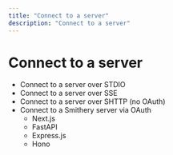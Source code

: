 ```yaml
---
title: "Connect to a server"
description: "Connect to a server"
---
```


# Connect to a server

- Connect to a server over STDIO
- Connect to a server over SSE
- Connect to a server over SHTTP (no OAuth)
- Connect to a Smithery server via OAuth
  - Next.js
  - FastAPI
  - Express.js
  - Hono
